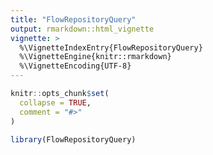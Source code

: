 ```yaml
---
title: "FlowRepositoryQuery"
output: rmarkdown::html_vignette
vignette: >
  %\VignetteIndexEntry{FlowRepositoryQuery}
  %\VignetteEngine{knitr::rmarkdown}
  %\VignetteEncoding{UTF-8}
---
```


```r
knitr::opts_chunk$set(
  collapse = TRUE,
  comment = "#>"
)
```

```r
library(FlowRepositoryQuery)
```
